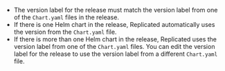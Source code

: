 * The version label for the release must match the version label from one of the `Chart.yaml` files in the release.
* If there is one Helm chart in the release, Replicated automatically uses the version from the `Chart.yaml` file.
* If there is more than one Helm chart in the release, Replicated uses the version label from one of the `Chart.yaml` files. You can edit the version label for the release to use the version label from a different `Chart.yaml` file.